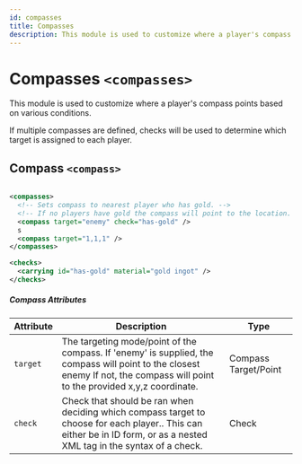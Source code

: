 ```yaml
---
id: compasses
title: Compasses
description: This module is used to customize where a player's compass points based on various conditions.
---
```


# Compasses `<compasses>`

This module is used to customize where a player's compass points based on various conditions.

If multiple compasses are defined, checks will be used to determine which target is assigned to each player.

## Compass `<compass>`

```xml

<compasses>
  <!-- Sets compass to nearest player who has gold. -->
  <!-- If no players have gold the compass will point to the location. -->
  <compass target="enemy" check="has-gold" />
  s
  <compass target="1,1,1" />
</compasses>

<checks>
  <carrying id="has-gold" material="gold ingot" />
</checks>

```

##### Compass Attributes

| Attribute | Description                                                                                                                                                                   | Type                                                           |
| --------- | ----------------------------------------------------------------------------------------------------------------------------------------------------------------------------- | -------------------------------------------------------------- |
| `target`  | The targeting mode/point of the compass. If 'enemy' is supplied, the compass will point to the closest enemy If not, the compass will point to the provided x,y,z coordinate. | <span class="badge badge--primary">Compass Target/Point</span> |
| `check`   | Check that should be ran when deciding which compass target to choose for each player.. This can either be in ID form, or as a nested XML tag in the syntax of a check.       | <span class="badge badge--primary">Check</span>                |

